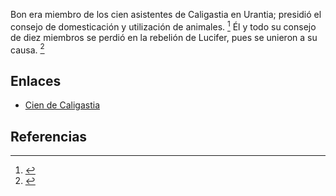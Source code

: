 Bon era miembro de los cien asistentes de Caligastia en Urantia; presidió el consejo de domesticación y utilización de animales. <ref name="n0">{{lib|LU|66|5|4}}</ref> Él y todo su consejo de diez miembros se perdió en la rebelión de Lucifer, pues se unieron a su causa. <ref name="n1">{{lib|LU|67|4|1}}</ref> 

== Enlaces ==

* [[cien_de_Caligastia|Cien de Caligastia]]


== Referencias ==

<references/>
